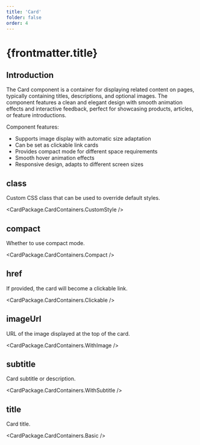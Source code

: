 ```yaml
---
title: 'Card'
folder: false
order: 4
---
```



# {frontmatter.title}

## Introduction

The Card component is a container for displaying related content on pages, typically containing titles, descriptions, and optional images. The component features a clean and elegant design with smooth animation effects and interactive feedback, perfect for showcasing products, articles, or feature introductions.

Component features:

- Supports image display with automatic size adaptation
- Can be set as clickable link cards
- Provides compact mode for different space requirements
- Smooth hover animation effects
- Responsive design, adapts to different screen sizes

## class

Custom CSS class that can be used to override default styles.

<CardPackage.CardContainers.CustomStyle />

## compact

Whether to use compact mode.

<CardPackage.CardContainers.Compact />

## href

If provided, the card will become a clickable link.

<CardPackage.CardContainers.Clickable />

## imageUrl

URL of the image displayed at the top of the card.

<CardPackage.CardContainers.WithImage />

## subtitle

Card subtitle or description.

<CardPackage.CardContainers.WithSubtitle />

## title

Card title.

<CardPackage.CardContainers.Basic />
